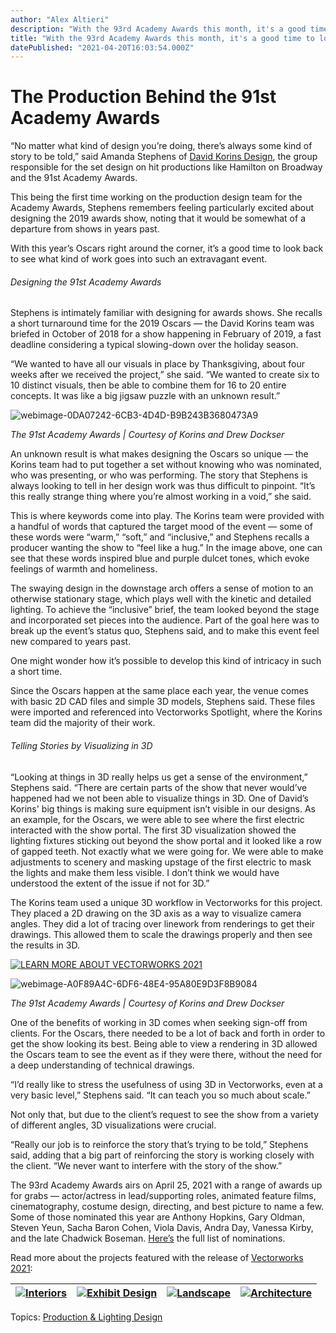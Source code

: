 ```yaml
---
author: "Alex Altieri"
description: "With the 93rd Academy Awards this month, it's a good time to look back at how a previous year's show was designed in Vectorworks Spotlight. "
title: "With the 93rd Academy Awards this month, it's a good time to look back at how a previous year's show was designed in Vectorworks Spotlight. " 
datePublished: "2021-04-20T16:03:54.000Z"
---
```

# The Production Behind the 91st Academy Awards

“No matter what kind of design you’re doing, there’s always some kind of story to be told,” said Amanda Stephens of [David Korins Design](http://korinsstudio.com/korins/#about), the group responsible for the set design on hit productions like Hamilton on Broadway and the 91st Academy Awards.

This being the first time working on the production design team for the Academy Awards, Stephens remembers feeling particularly excited about designing the 2019 awards show, noting that it would be somewhat of a departure from shows in years past.

With this year’s Oscars right around the corner, it’s a good time to look back to see what kind of work goes into such an extravagant event.

###### Designing the 91st Academy Awards 

Stephens is intimately familiar with designing for awards shows. She recalls a short turnaround time for the 2019 Oscars — the David Korins team was briefed in October of 2018 for a show happening in February of 2019, a fast deadline considering a typical slowing-down over the holiday season.

“We wanted to have all our visuals in place by Thanksgiving, about four weeks after we received the project,” she said. “We wanted to create six to 10 distinct visuals, then be able to combine them for 16 to 20 entire concepts. It was like a big jigsaw puzzle with an unknown result.”

![webimage-0DA07242-6CB3-4D4D-B9B243B3680473A9](https://blog.vectorworks.net/hs-fs/hubfs/Blog%20Images/210420_Academy%20Awards%20and%20David%20Korins%20Design/webimage-0DA07242-6CB3-4D4D-B9B243B3680473A9.jpeg?width=600&name=webimage-0DA07242-6CB3-4D4D-B9B243B3680473A9.jpeg)

_The 91st Academy Awards | Courtesy of Korins and Drew Dockser_

An unknown result is what makes designing the Oscars so unique — the Korins team had to put together a set without knowing who was nominated, who was presenting, or who was performing. The story that Stephens is always looking to tell in her design work was thus difficult to pinpoint. “It’s this really strange thing where you’re almost working in a void,” she said.

This is where keywords come into play. The Korins team were provided with a handful of words that captured the target mood of the event — some of these words were “warm,” “soft,” and “inclusive,” and Stephens recalls a producer wanting the show to “feel like a hug.” In the image above, one can see that these words inspired blue and purple dulcet tones, which evoke feelings of warmth and homeliness.

The swaying design in the downstage arch offers a sense of motion to an otherwise stationary stage, which plays well with the kinetic and detailed lighting. To achieve the “inclusive” brief, the team looked beyond the stage and incorporated set pieces into the audience. Part of the goal here was to break up the event’s status quo, Stephens said, and to make this event feel new compared to years past.

One might wonder how it’s possible to develop this kind of intricacy in such a short time.

Since the Oscars happen at the same place each year, the venue comes with basic 2D CAD files and simple 3D models, Stephens said. These files were imported and referenced into Vectorworks Spotlight, where the Korins team did the majority of their work.

###### Telling Stories by Visualizing in 3D

“Looking at things in 3D really helps us get a sense of the environment,” Stephens said. “There are certain parts of the show that never would’ve happened had we not been able to visualize things in 3D. One of David’s Korins' big things is making sure equipment isn’t visible in our designs. As an example, for the Oscars, we were able to see where the first electric interacted with the show portal. The first 3D visualization showed the lighting fixtures sticking out beyond the show portal and it looked like a row of gapped teeth. Not exactly what we were going for. We were able to make adjustments to scenery and masking upstage of the first electric to mask the lights and make them less visible. I don’t think we would have understood the extent of the issue if not for 3D.”

The Korins team used a unique 3D workflow in Vectorworks for this project. They placed a 2D drawing on the 3D axis as a way to visualize camera angles. They did a lot of tracing over linework from renderings to get their drawings. This allowed them to scale the drawings properly and then see the results in 3D.

[![LEARN MORE ABOUT VECTORWORKS 2021](https://no-cache.hubspot.com/cta/default/3018241/0c39f9a2-002b-4afe-966f-f1baf23fcaa3.png)](https://cta-redirect.hubspot.com/cta/redirect/3018241/0c39f9a2-002b-4afe-966f-f1baf23fcaa3) 

![webimage-A0F89A4C-6DF6-48E4-95A80E9D3F8B9084](https://blog.vectorworks.net/hs-fs/hubfs/Blog%20Images/210420_Academy%20Awards%20and%20David%20Korins%20Design/webimage-A0F89A4C-6DF6-48E4-95A80E9D3F8B9084.jpeg?width=800&name=webimage-A0F89A4C-6DF6-48E4-95A80E9D3F8B9084.jpeg)

_The 91st Academy Awards | Courtesy of Korins and Drew Dockser_

One of the benefits of working in 3D comes when seeking sign-off from clients. For the Oscars, there needed to be a lot of back and forth in order to get the show looking its best. Being able to view a rendering in 3D allowed the Oscars team to see the event as if they were there, without the need for a deep understanding of technical drawings.

“I’d really like to stress the usefulness of using 3D in Vectorworks, even at a very basic level,” Stephens said. “It can teach you so much about scale.”

Not only that, but due to the client’s request to see the show from a variety of different angles, 3D visualizations were crucial.

“Really our job is to reinforce the story that’s trying to be told,” Stephens said, adding that a big part of reinforcing the story is working closely with the client. “We never want to interfere with the story of the show.”

The 93rd Academy Awards airs on April 25, 2021 with a range of awards up for grabs — actor/actress in lead/supporting roles, animated feature films, cinematography, costume design, directing, and best picture to name a few. Some of those nominated this year are Anthony Hopkins, Gary Oldman, Steven Yeun, Sacha Baron Cohen, Viola Davis, Andra Day, Vanessa Kirby, and the late Chadwick Boseman. [Here’s](http://oscars.org/oscars/ceremonies/2021) the full list of nominations.

Read more about the projects featured with the release of [Vectorworks 2021](https://www.vectorworks.net/2021):

| [![Interiors](https://no-cache.hubspot.com/cta/default/3018241/5528ed97-7789-454c-8786-ae23719a3277.png)](https://cta-redirect.hubspot.com/cta/redirect/3018241/5528ed97-7789-454c-8786-ae23719a3277) | [![Exhibit Design](https://no-cache.hubspot.com/cta/default/3018241/509f2d4d-8cd2-4cb5-9ce9-37cff7556037.png)](https://cta-redirect.hubspot.com/cta/redirect/3018241/509f2d4d-8cd2-4cb5-9ce9-37cff7556037) | [![Landscape](https://no-cache.hubspot.com/cta/default/3018241/39f49f5c-a8d2-4576-b0ac-93e55cb270de.png)](https://cta-redirect.hubspot.com/cta/redirect/3018241/39f49f5c-a8d2-4576-b0ac-93e55cb270de) | [![Architecture](https://no-cache.hubspot.com/cta/default/3018241/2b0051ab-369b-4828-ad5a-b2d0c5ead5c1.png)](https://cta-redirect.hubspot.com/cta/redirect/3018241/2b0051ab-369b-4828-ad5a-b2d0c5ead5c1) |
| ----------------------------------------------------------------------------------------------------------------------------------------------------------------------------------------------------- | ---------------------------------------------------------------------------------------------------------------------------------------------------------------------------------------------------------- | ----------------------------------------------------------------------------------------------------------------------------------------------------------------------------------------------------- | -------------------------------------------------------------------------------------------------------------------------------------------------------------------------------------------------------- |

 Topics: [Production & Lighting Design](https://blog.vectorworks.net/topic/production-lighting-design) 

 
